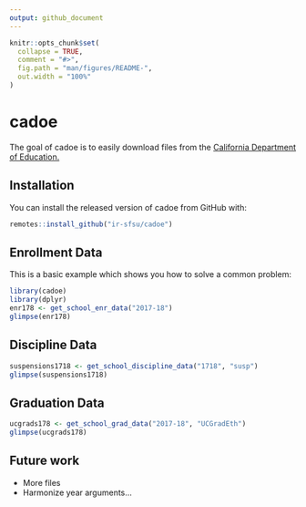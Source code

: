 ```yaml
---
output: github_document
---
```


<!-- README.md is generated from README.Rmd. Please edit that file -->

```r
knitr::opts_chunk$set(
  collapse = TRUE,
  comment = "#>",
  fig.path = "man/figures/README-",
  out.width = "100%"
)
```
# cadoe

<!-- badges: start -->
<!-- badges: end -->

The goal of cadoe is to easily download files from the [California Department of Education.](https://www.cde.ca.gov/ds/sd/sd/)

## Installation

You can install the released version of cadoe from GitHub with:

``` r
remotes::install_github("ir-sfsu/cadoe")
```

## Enrollment Data

This is a basic example which shows you how to solve a common problem:

```r
library(cadoe)
library(dplyr)
enr178 <- get_school_enr_data("2017-18")
glimpse(enr178)
```

## Discipline Data

```r
suspensions1718 <- get_school_discipline_data("1718", "susp")
glimpse(suspensions1718)
```

## Graduation Data

```r
ucgrads178 <- get_school_grad_data("2017-18", "UCGradEth")
glimpse(ucgrads178)
```

## Future work
* More files
* Harmonize year arguments...
